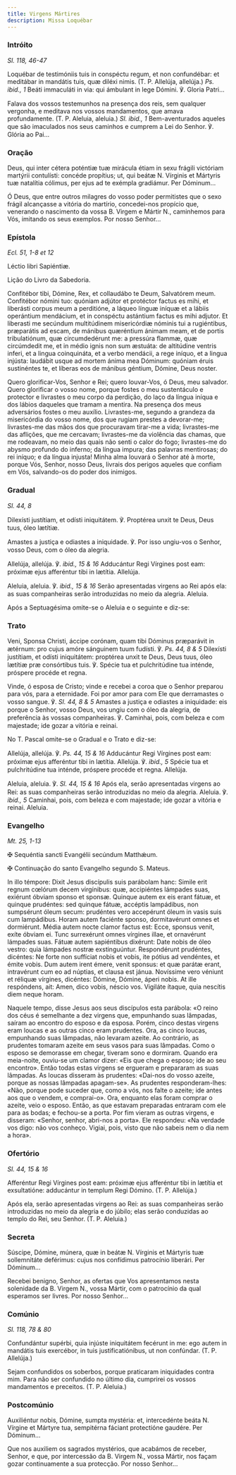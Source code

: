```yaml
---
title: Virgens Mártires
description: Missa Loquébar
---
```


### Intróito

<em>Sl. 118, 46-47</em>

<div class="side-by-side not-content">

Loquébar de testimóniis tuis in conspéctu regum, et non confundébar: et meditábar in mandátis tuis, quæ diléxi nimis. (T. P. Allelúja, allelúja.) <em>Ps. ibid., 1</em> Beáti immaculáti in via: qui ámbulant in lege Dómini. ℣. Gloria Patri...

Falava dos vossos testemunhos na presença dos reis, sem qualquer vergonha, e meditava nos vossos mandamentos, que amava profundamente. (T. P. Aleluia, aleluia.) <em>Sl. ibid., 1</em> Bem-aventurados aqueles que são imaculados nos seus caminhos e cumprem a Lei do Senhor. ℣. Glória ao Pai...

</div>

### Oração

<div class="side-by-side not-content">

Deus, qui inter cétera poténtiæ tuæ mirácula étiam in sexu frágili victóriam martýrii contulísti: concéde propítius; ut, qui beátæ <span class="text-red-500">N.</span> Vírginis et Mártyris tuæ natalítia cólimus, per ejus ad te exémpla gradiámur. Per Dóminum...

Ó Deus, que entre outros milagres do vosso poder permitistes que o sexo frágil alcançasse a vitória do martírio, concedei-nos propício que, venerando o nascimento da vossa B. Virgem e Mártir <span class="text-red-500">N.</span>, caminhemos para Vós, imitando os seus exemplos. Por nosso Senhor...

</div>

### Epístola

<em>Ecl. 51, 1-8 et 12</em>

<div class="side-by-side not-content">

Léctio libri Sapiéntiæ.

Lição do Livro da Sabedoria.

Confitébor tibi, Dómine, Rex, et collaudábo te Deum, Salvatórem meum. Confitébor nómini tuo: quóniam adjútor et protéctor factus es mihi, et liberásti corpus meum a perditióne, a láqueo línguæ iníquæ et a lábiis operántium mendácium, et in conspéctu astántium factus es mihi adjutor. Et liberasti me secúndum multitúdinem misericórdiæ nóminis tui a rugiéntibus, præparátis ad escam, de mánibus quæréntium ánimam meam, et de portis tribulatiónum, quæ circumdedérunt me: a pressúra flammæ, quæ circúmdedit me, et in médio ignis non sum æstuáta: de altitúdine ventris inferi, et a lingua coinquináta, et a verbo mendácii, a rege iníquo, et a lingua injústa: laudábit usque ad mortem ánima mea Dóminum: quóniam éruis sustinéntes te, et líberas eos de mánibus géntium, Dómine, Deus noster.

Quero glorificar-Vos, Senhor e Rei; quero louvar-Vos, ó Deus, meu salvador. Quero glorificar o vosso nome, porque fostes o meu sustentáculo e protector e livrastes o meu corpo da perdição, do laço da língua iníqua e dos lábios daqueles que tramam a mentira. Na presença dos meus adversários fostes o meu auxílio. Livrastes-me, segundo a grandeza da misericórdia do vosso nome, dos que rugiam prestes a devorar-me; livrastes-me das mãos dos que procuravam tirar-me a vida; livrastes-me das aflições, que me cercavam; livrastes-me da violência das chamas, que me rodeavam, no meio das quais não senti o calor do fogo; livrastes-me do abysmo profundo do inferno; da língua impura; das palavras mentirosas; do rei iníquo; e da língua injusta! Minha alma louvará o Senhor até à morte, porque Vós, Senhor, nosso Deus, livrais dos perigos aqueles que confiam em Vós, salvando-os do poder dos inimigos.

</div>

### Gradual

<em>Sl. 44, 8</em>

<div class="side-by-side not-content">

Dilexísti justítiam, et odísti iniquitátem. ℣. Proptérea unxit te Deus, Deus tuus, óleo lætítiæ.

Amastes a justiça e odiastes a iniquidade. ℣. Por isso ungiu-vos o Senhor, vosso Deus, com o óleo da alegria.

Allelúja, allelúja. ℣. <em>ibid., 15 & 16</em> Adducántur Regi Vírgines post eam: próximæ ejus afferéntur tibi in lætítia. Allelúja.

Aleluia, aleluia. ℣. <em>ibid., 15 & 16</em> Serão apresentadas virgens ao Rei após ela: as suas companheiras serão introduzidas no meio da alegria. Aleluia.

</div>

<aside>Após a Septuagésima omite-se o Aleluia e o seguinte e diz-se:</aside>

### Trato

<div class="side-by-side not-content">

Veni, Sponsa Christi, áccipe corónam, quam tibi Dóminus præparávit in ætérnum: pro cujus amóre sánguinem tuum fudísti. ℣. <em>Ps. 44, 8 & 5</em> Dilexísti justítiam, et odísti iniquitátem: proptérea unxit te Deus, Deus tuus, óleo lætítiæ præ consórtibus tuis. ℣. Spécie tua et pulchritúdine tua inténde, próspere procéde et regna.

Vinde, ó esposa de Cristo; vinde e recebei a coroa que o Senhor preparou para vós, para a eternidade. Foi por amor para com Ele que derramastes o vosso sangue. ℣. <em>Sl. 44, 8 & 5</em> Amastes a justiça e odiastes a iniquidade: eis porque o Senhor, vosso Deus, vos ungiu com o óleo da alegria, de preferência às vossas companheiras. ℣. Caminhai, pois, com beleza e com majestade; ide gozar a vitória e reinai.

</div>

<aside>No T. Pascal omite-se o Gradual e o Trato e diz-se:</aside>

<div class="side-by-side not-content">

Allelúja, allelúja. ℣. <em>Ps. 44, 15 & 16</em> Adducántur Regi Vírgines post eam: próximæ ejus afferéntur tibi in lætítia. Allelúja. ℣. <em>ibid., 5</em> Spécie tua et pulchritúdine tua inténde, próspere procéde et regna. Allelúja.

Aleluia, aleluia. ℣. <em>Sl. 44, 15 & 16</em> Após ela, serão apresentadas virgens ao Rei: as suas companheiras serão introduzidas no meio da alegria. Aleluia. ℣. <em>ibid., 5</em> Caminhai, pois, com beleza e com majestade; ide gozar a vitória e reinai. Aleluia.

</div>

### Evangelho

<em>Mt. 25, 1-13</em>

<div class="side-by-side not-content">

<span class="cross text-red-500">✠</span> Sequéntia sancti Evangélii secúndum Matthǽum.

<span class="cross text-red-500">✠</span> Continuação do santo Evangelho segundo S. Mateus.

In illo témpore: Dixit Jesus discípulis suis parábolam hanc: Simile erit regnum cœlórum decem virgínibus: quæ, accipiéntes lámpades suas, exiérunt óbviam sponso et sponsæ. Quinque autem ex eis erant fátuæ, et quinque prudéntes: sed quinque fátuæ, accéptis lampádibus, non sumpsérunt óleum secum: prudéntes vero accepérunt óleum in vasis suis cum lampádibus. Horam autem faciénte sponso, dormitavérunt omnes et dormiérunt. Média autem nocte clamor factus est: Ecce, sponsus venit, exíte óbviam ei. Tunc surrexérunt omnes vírgines illae, et ornavérunt lámpades suas. Fátuæ autem sapiéntibus dixérunt: Date nobis de óleo vestro: quia lámpades nostræ exstinguúntur. Respondérunt prudéntes, dicéntes: Ne forte non suffíciat nobis et vobis, ite pótius ad vendéntes, et émite vobis. Dum autem irent émere, venit sponsus: et quæ parátæ erant, intravérunt cum eo ad núptias, et clausa est jánua. Novíssime vero véniunt et réliquæ vírgines, dicéntes: Dómine, Dómine, áperi nobis. At ille respóndens, ait: Amen, dico vobis, néscio vos. Vigiláte ítaque, quia nescítis diem neque horam.

Naquele tempo, disse Jesus aos seus discípulos esta parábola: «O reino dos céus é semelhante a dez virgens que, empunhando suas lâmpadas, saíram ao encontro do esposo e da esposa. Porém, cinco destas virgens eram loucas e as outras cinco eram prudentes. Ora, as cinco loucas, empunhando suas lâmpadas, não levaram azeite. Ao contrário, as prudentes tomaram azeite em seus vasos para suas lâmpadas. Como o esposo se demorasse em chegar, tiveram sono e dormiram. Quando era meia-noite, ouviu-se um clamor dizer: «Eis que chega o esposo; ide ao seu encontro». Então todas estas virgens se ergueram e prepararam as suas lâmpadas. As loucas disseram às prudentes: «Dai-nos do vosso azeite, porque as nossas lâmpadas apagam-se». As prudentes responderam-lhes: «Não, porque pode suceder que, como a vós, nos falte o azeite; ide antes aos que o vendem, e comprai-o». Ora, enquanto elas foram comprar o azeite, veio o esposo. Então, as que estavam preparadas entraram com ele para as bodas; e fechou-se a porta. Por fim vieram as outras virgens, e disseram: «Senhor, senhor, abri-nos a porta». Ele respondeu: «Na verdade vos digo: não vos conheço. Vigiai, pois, visto que não sabeis nem o dia nem a hora».

</div>

### Ofertório

<em>Sl. 44, 15 & 16</em>

<div class="side-by-side not-content">

Afferéntur Regi Vírgines post eam: próximæ ejus afferéntur tibi in lætítia et exsultatióne: adducántur in templum Regi Dómino. (T. P. Allelúja.)

Após ela, serão apresentadas virgens ao Rei: as suas companheiras serão introduzidas no meio da alegria e do júbilo; elas serão conduzidas ao templo do Rei, seu Senhor. (T. P. Aleluia.)

</div>

### Secreta

<div class="side-by-side not-content">

Súscipe, Dómine, múnera, quæ in beátæ <span class="text-red-500">N.</span> Vírginis et Mártyris tuæ sollemnitáte deférimus: cujus nos confídimus patrocínio liberári. Per Dóminum...

Recebei benigno, Senhor, as ofertas que Vos apresentamos nesta solenidade da B. Virgem <span class="text-red-500">N.</span>, vossa Mártir, com o patrocínio da qual esperamos ser livres. Por nosso Senhor...

</div>

### Comúnio

<em>Sl. 118, 78 & 80</em>

<div class="side-by-side not-content">

Confundántur supérbi, quia injúste iniquitátem fecérunt in me: ego autem in mandátis tuis exercébor, in tuis justificatiónibus, ut non confúndar. (T. P. Allelúja.)

Sejam confundidos os soberbos, porque praticaram iniquidades contra mim. Para não ser confundido no último dia, cumprirei os vossos mandamentos e preceitos. (T. P. Aleluia.)

</div>

### Postcomúnio

<div class="side-by-side not-content">

Auxiliéntur nobis, Dómine, sumpta mystéria: et, intercedénte beáta <span class="text-red-500">N.</span> Vírgine et Mártyre tua, sempitérna fáciant protectióne gaudére. Per Dóminum...

Que nos auxiliem os sagrados mystérios, que acabámos de receber, Senhor, e que, por intercessão da B. Virgem <span class="text-red-500">N.</span>, vossa Mártir, nos façam gozar continuamente a sua protecção. Por nosso Senhor...

</div>
